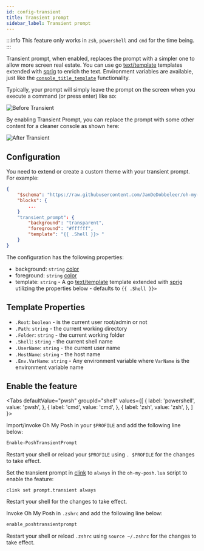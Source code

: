 ```yaml
---
id: config-transient
title: Transient prompt
sidebar_label: Transient prompt
---
```



:::info
This feature only works in `zsh`, `powershell` and `cmd` for the time being.
:::

Transient prompt, when enabled, replaces the prompt with a simpler one to allow more screen real estate.
You can use go [text/template][go-text-template] templates extended with [sprig][sprig] to enrich the text.
Environment variables are available, just like the [`console_title_template`][console-title] functionality.

Typically, your prompt will simply leave the prompt on the screen when you execute a command (or press enter) like so:

![Before Transient](/img/transient-before.gif)

By enabling Transient Prompt, you can replace the prompt with some other content for a cleaner console as shown here:

![After Transient](/img/transient-after.gif)


## Configuration

You need to extend or create a custom theme with your transient prompt. For example:

```json
{
    "$schema": "https://raw.githubusercontent.com/JanDeDobbeleer/oh-my-posh/main/themes/schema.json",
    "blocks": {
        ...
    }
    "transient_prompt": {
        "background": "transparent",
        "foreground": "#ffffff",
        "template": "{{ .Shell }}> "
    }
}
```

The configuration has the following properties:

- background: `string` [color][colors]
- foreground: `string` [color][colors]
- template: `string` - A go [text/template][go-text-template] template extended with [sprig][sprig] utilizing the
properties below - defaults to `{{ .Shell }}> `

## Template Properties

- `.Root`: `boolean` - is the current user root/admin or not
- `.Path`: `string` - the current working directory
- `.Folder`: `string` - the current working folder
- `.Shell`: `string` - the current shell name
- `.UserName`: `string` - the current user name
- `.HostName`: `string` - the host name
- `.Env.VarName`: `string` - Any environment variable where `VarName` is the environment variable name

## Enable the feature

<Tabs
  defaultValue="pwsh"
  groupId="shell"
  values={[
    { label: 'powershell', value: 'pwsh', },
    { label: 'cmd', value: 'cmd', },
    { label: 'zsh', value: 'zsh', },
  ]
}>
<TabItem value="pwsh">


Import/invoke Oh My Posh in your `$PROFILE` and add the following line below:

```powershell
Enable-PoshTransientPrompt
```

Restart your shell or reload your `$PROFILE` using `. $PROFILE` for the changes to take effect.

</TabItem>
<TabItem value="cmd">

Set the transient prompt in [clink][clink] to `always` in the `oh-my-posh.lua` script to enable the feature:

```shell
clink set prompt.transient always
```

Restart your shell for the changes to take effect.

</TabItem>
<TabItem value="zsh">

Invoke Oh My Posh in `.zshrc` and add the following line below:

```bash
enable_poshtransientprompt
```

Restart your shell or reload `.zshrc` using `source ~/.zshrc` for the changes to take effect.

</TabItem>
</Tabs>

[colors]: /docs/config-colors
[go-text-template]: https://golang.org/pkg/text/template/
[console-title]: /docs/config-title#console-title-template
[sprig]: https://masterminds.github.io/sprig/
[clink]: https://chrisant996.github.io/clink/
